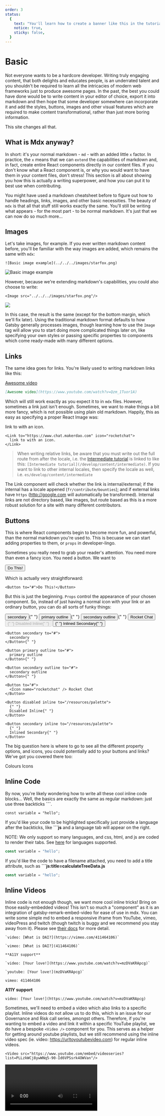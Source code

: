 ```yaml
---
order: 3
status:
  {
    text: "You'll learn how to create a banner like this in the tutorial below!",
    notice: true,
    sticky: false,
  }
---
```


# Basic

Not everyone wants to be a hardcore developer. Writing truly engaging content,
that both delights and educates people, is an underrated talent and you
shouldn't be required to learn all the intricacies of modern web frameworks
just to produce awesome pages. In the past, the best you could have done
would be to write content in your editor of choice, export it into markdown
and then hope that some developer somewhere can incorporate it and add the styles,
buttons, images and other visual features which are required to make content transformational,
rather than just more boring information.

This site changes all that.

## What is Mdx anyway?

In short: it's your normal markdown - `md` - with an added little `x` factor.
In practice, the `x` means that we can `extend` the capabilities of markdown
and, in fact, create entire React components directly in our content files. If you
don't know what a React component is, or why you would want to have them in your
content files, don't stress! This section is all about showing you how this is
actually a writing superpower, and how you can put it to best use when contributing.

You might have used a markdown cheatsheet
before to figure out how to handle headings, links, images, and other basic necessities.
The beauty of `mdx` is that all that stuff still works exactly the same. You'll still be
writing what appears - for the most part - to be normal markdown. It's just that
we can now do so much more...

## Images

Let's take images, for example. If you ever written markdown content before, you'll be
familiar with the way images are added, which remains the same with `mdx`:

```md:title=basic-image.mdx
![Basic image example](../../../images/starfox.png)
```

![Basic image example](../../../images/starfox.png)

However, because we're extending markdown's capabilities, you could also choose to write:

```md:title=react-image.mdx
<Image src="../../../images/starfox.png"/>
```

<Image src="../../../images/starfox.png" />

In this case, the result is the same (except for the bottom margin, which we'll fix later).
Using the traditional markdown format defaults to how Gatsby generally processes images,
though learning how to use the `Image` tag will allow you to start doing more complicated
things later on, like specifying your own styles or passing specific properties to components
which come ready-made with many different options.

## Links

The same idea goes for links. You're likely used to writing markdown links like this:

[Awesome video](https://www.youtube.com/watch?v=Qzm_1Tuor1A)

```md:title=basic-link.md
[Awesome video](https://www.youtube.com/watch?v=Qzm_1Tuor1A)
```

Which will still work exactly as you expect it to in `mdx` files. However, sometimes a link
just isn't enough. Sometimes, we want to make things a bit more fancy, which is not possible
using plain old markdown. Happily, this as easy as specifying a proper React Image was:

<Link to="https://www.chat.makerdao.com" icon="rocketchat">
  link to with an icon.
</Link>

```mdx:title=react-link.mdx
<Link to="https://www.chat.makerdao.com" icon="rocketchat">
  link to with an icon.
</Link>
```

> When writing relative links, be aware that you must write out the full route from after the locale,
> i.e. the [Intermediate tutorial](/develop/content/intermediate) is linked to like this: `[Intermediate tutorial](/develop/content/intermediate)`.
> If you want to link to other internal locales, then specify the locale as well, i.e. `es/develop/content/intermediate`

The Link component will check whether the link is internal/external;
if the internal has a locale appened (`fr/contribute/bounties`); and if external links have `https`
(http://google.com will automatically be transformed). Internal links are not directory based, like images,
but route based as this is a more robust solution for a site with many different contributors.

## Buttons

This is where React components begin to become more fun, and powerful, than the normal
markdown you're used to. This is becuase we can start adding properties to them,
or `props` in developer-lingo.

Sometimes you really need to grab your reader's attention. You need more than even a fancy
icon. You need a button. We want to

<Button to="#">Do This!</Button>

Which is actually very straightforward:

```mdx:title=basic-button.mdx
<Button to="#">Do This!</Button>
```

But this is just the beginning. `Props` control the appearance of your chosen component. So, instead
of just having a normal icon with your link or an ordinary button, you can do all sorts of funky things:

<Button secondary to="#">
  secondary
</Button>{" "}

<Button primary outline to="#">
  primary outline
</Button>{" "}

<Button secondary outline to="#">
  secondary outline
</Button>{" "}

<Button to="#">
  <Icon name="rocketchat" /> Rocket Chat
</Button>

<Button disabled inline to="/resources/palette">
  {" "}
  Disabled Inline{" "}
</Button>

<Button secondary inline to="/resources/palette">
  {" "}
  Inlined Secondary{" "}
</Button>

```md:title=advanced-buttons.mdx
<Button secondary to="#">
  secondary
</Button>{" "}

<Button primary outline to="#">
  primary outline
</Button>{" "}

<Button secondary outline to="#">
  secondary outline
</Button>{" "}

<Button to="#">
  <Icon name="rocketchat" /> Rocket Chat
</Button>

<Button disabled inline to="/resources/palette">
  {" "}
  Disabled Inline{" "}
</Button>

<Button secondary inline to="/resources/palette">
  {" "}
  Inlined Secondary{" "}
</Button>
```

The big question here is where to go to see all the different property options, and icons, you could
potentially add to your buttons and links? We've got you covered there too:

<Link to={"https://design-system.mkr-js-prod.now.sh/"} icon={"eye"}>
  Colours
</Link>

<Link to={"https://design-system.mkr-js-prod.now.sh/"} icon={"dai"}>
  Icons
</Link>

## Inline Code

By now, you're likely wondering how to write all these cool inline code blocks...
Well, the basics are exactly the same as regular markdown: just use three backticks **\```**.

```
const variable = "hello";
```

If you'd like your code to be highlighted specifically just provide a language after the backticks, like **\```js**
and a language tab will appear on the right.

NOTE: We only support so many languages, and css, html, and js are coded to render their tabs.
See [here](https://github.com/FormidableLabs/prism-react-renderer/blob/master/src/vendor/prism/includeLangs.js) for languages supported.

```js
const variable = "hello";
```

If you'd like the code to have a filename attached, you need to add a title attribute, such as
**\```js:title=calculateTreeData.js**

```js:title=calculateTreeData.js
const variable = "hello";
```

## Inline Videos

Inline code is not enough though, we want more cool inline tricks! Bring on those easily-embedded videos! This
isn't so much a "component" as it is an integration of gatsby-remark-embed-video for ease of use in mdx. You
can write some simple md to embed a responsive iframe from YouTube, vimeo, videoPress and twitch (though twitch is buggy
and we recommend you stay away from it). Please see [their docs](https://www.gatsbyjs.org/packages/gatsby-remark-embed-video/?=remark-embed) for more detail.

```md:embed-video.mdx
`video: [What is DAI?](https://vimeo.com/411464106)`

`vimeo: [What is DAI?](411464106)`

**A11Y support**

`video: [Your love!](https://www.youtube.com/watch?v=mzDVaKRApcg)`

`youtube: [Your love!](mzDVaKRApcg)`
```

`vimeo: 411464106`

**A11Y support**

`video: [Your love!](https://www.youtube.com/watch?v=mzDVaKRApcg)`

Sometimes, we'll need to embed a video which also links to a specific playlist. Inline videos do not allow
us to do this, which is an issue for our Governance and Risk call series, amongst others. Therefore, if you're
wanting to embed a video and link it within a specific YouTube playlist, we do have a bespoke `<Video />` component for you.
This serves as a helper for getting around youtube playlists, but we still recommend using the inline video spec
(ie. video: https://urltoyoutubevideo.com) for regular inline videos.

```md:title=video-playlist.mdx
<Video src="https://www.youtube.com/embed/videoseries?list=PLLzkWCj8ywWNq5-90-Id6VPSsrk4OWVan"/>
```

<Video src="https://www.youtube.com/embed/videoseries?list=PLLzkWCj8ywWNq5-90-Id6VPSsrk4OWVan" />

> NOTE: Embedding a youtube video from a specific playlist requires that you use a url with
> **videoseries?list=**, NOT **playlist?=**. See [here](https://support.google.com/youtube/answer/171780?hl=en) for more info.

## Callouts and CTAs

OK, so now we can handle images, links, buttons, and inline code - all of which will make our content really pop
and we didn't have to ask a single developer to add anything to our work. What a relief... The last
basic tool we want to introduce you to, before moving on to more detailed use of React components, is the
Callout. Sometimes, you don't want the user to take action - you just need to draw attention to a very
specific and important part of your content - a note or summary or key takeaway. We've got you covered.

<Callout icon>

This is a callout with the (default) primary style and the default "warning" icon from dai-ui-icons!

</Callout>

<Callout icon="search" secondary>

This is a callout with the (specified) secondary style and the "search' icon from dai-ui-icons!

</Callout>

In addition to callouts, we can do Calls To Action. CTAs are really just good-looking green boxes to be
used as shorthand when you want to draw attention to a particular piece of content. They do not change if
you pass them any props. Callouts are fully fleshed out and they support icons.
So, if you want colors and icons, use a Callout. If you just want a green box for attention, use a CTA. This
can be achieved either with a `<CTA>` React component tag, or the simply md blockquote syntax, i.e. `>`.

<CTA>

One important note is here is that you must ensure your content is on a separate line, with spaces
in between. This is because of what we call the "Child Rule", which we explain in the next section.

</CTA>

> This is also a shorthand way of creating CTAs.

```mdx:title=callouts.mdx
<Callout icon>

This is a callout with the (default) primary style and the default "warning" icon from dai-ui-icons!

</Callout>

<Callout icon="search" secondary>

This is a callout with the (specified) secondary style and the "search' icon from dai-ui-icons!

</Callout>

<CTA>

Important note!

</CTA>

> This is also an important note!
```

## Status Banners

At various stages in our docs, we need to be able to show the Status of a given project or process. This
requires something slightly different from either a Callout or a CTA, so we have the `<StatusBanner>` component
which comes replete with flexible color props and a bunch of other cool features for the enterprising writer.

<StatusBanner sticky>

**This will stick with us until the end...**

</StatusBanner>

```md:title=status-banners.mdx
<StatusBanner>

**You're becoming an mdx expert already! [Much wow](#)**

</StatusBanner>

<StatusBanner warning>

**You're becoming an mdx expert already! [Much wow](#)**

</StatusBanner>
```

<StatusBanner>

**You're becoming an mdx expert already! [Much wow](#)**

</StatusBanner>

<StatusBanner warning>

**You're becoming an mdx expert already! [Much wow](#)**

</StatusBanner>

It gets even better though, because StatusBanner not only give you the ability to control colors and set
your own should you require them. They can also receive the `sticky` prop, which means that they will stick
to the top of the screen as soon as the user scrolls past them, wherever they are in the page.

```md:title=sticky-status.mdx
<StatusBanner sticky>

**This will stick with us until the end...**

</StatusBanner>
```

And that's not all. You can even include a StatusBanner in your file's frontmatter, which means that it will
appear above the breadcrumbs on your page. You can leverage the same options there, defining both its color and
stickiness in the frontmatter itself. The one at the top of this page is defined below:

```md:title=frontmatter-status.mdx
status: {text: "You'll learn how to create a banner like this in the tutorial below!", notice: true, sticky: false}
```
